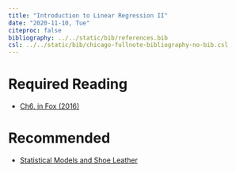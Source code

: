 ---
title: "Introduction to Linear Regression II"
date: "2020-11-10, Tue"
citeproc: false
bibliography: ../../static/bib/references.bib
csl: ../../static/bib/chicago-fullnote-bibliography-no-bib.csl
---

# Required Reading

- <i class="fas fa-book"></i> [Ch6. in Fox (2016)](https://www.dropbox.com/s/x4h76g5j3657m3w/John%20Fox%20-%20Applied%20Regression%20Analysis%20and%20Generalized%20Linear%20Models.pdf?dl=0)

# Recommended

- <i class="fas fa-file-pdf"></i> [Statistical Models and Shoe Leather](https://www.dropbox.com/s/zuf1l9zosi7ujmh/w4_Statistical%20Models%20and%20Shoe%20Leather.pdf?dl=0)
